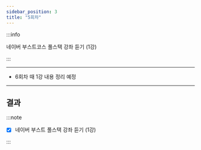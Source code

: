 ```yaml
---
sidebar_position: 3
title: "5회차"
---
```


:::info

네이버 부스트코스 풀스택 강좌 듣기 (1강)

:::

---

- 6회차 때 1강 내용 정리 예정

---

## 결과

:::note

- [x] 네이버 부스트 풀스택 강좌 듣기 (1강)

:::
